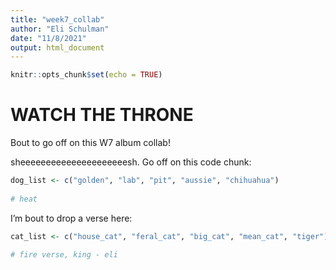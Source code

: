 ```yaml
---
title: "week7_collab"
author: "Eli Schulman"
date: "11/8/2021"
output: html_document
---
```


```r
knitr::opts_chunk$set(echo = TRUE)
```

# WATCH THE THRONE

Bout to go off on this W7 album collab!

sheeeeeeeeeeeeeeeeeeeeesh. Go off on this code chunk:

```r
dog_list <- c("golden", "lab", "pit", "aussie", "chihuahua")
  
# heat
```

I'm bout to drop a verse here:

```r
cat_list <- c("house_cat", "feral_cat", "big_cat", "mean_cat", "tiger")

# fire verse, king - eli
```




